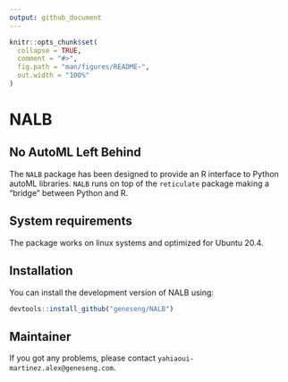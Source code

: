 ```yaml
---
output: github_document
---
```


<!-- README.md is generated from README.Rmd. Please edit that file -->

```r
knitr::opts_chunk$set(
  collapse = TRUE,
  comment = "#>",
  fig.path = "man/figures/README-",
  out.width = "100%"
)
```

# NALB

## No AutoML Left Behind

The `NALB` package has been designed to provide an R interface to Python autoML libraries. `NALB` runs on top of the `reticulate` package making a "bridge" between Python and R.

## System requirements

The package works on linux systems and optimized for Ubuntu 20.4.

## Installation

You can install the development version of NALB using:

``` r
devtools::install_github("geneseng/NALB")
```

## Maintainer

If you got any problems, please contact `yahiaoui-martinez.alex@geneseng.com`.
